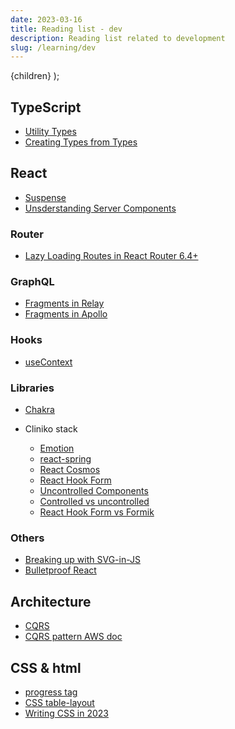 ```yaml
---
date: 2023-03-16
title: Reading list - dev
description: Reading list related to development
slug: /learning/dev
---
```



  <PostLayout pageContext={pageContext}>{children}</PostLayout>
);

## TypeScript

- [Utility Types](https://www.typescriptlang.org/docs/handbook/utility-types.html)
- [Creating Types from Types](https://www.typescriptlang.org/docs/handbook/2/types-from-types.html)

## React

- [Suspense](https://react.dev/reference/react/Suspense)
- [Unsderstanding Server Components](https://vercel.com/blog/understanding-react-server-components)

### Router

- [Lazy Loading Routes in React Router 6.4+](https://remix.run/blog/lazy-loading-routes)

### GraphQL

- [Fragments in Relay](https://relay.dev/docs/tutorial/fragments-1/)
- [Fragments in Apollo](https://www.apollographql.com/docs/react/data/fragments/)

### Hooks

- [useContext](https://react.dev/reference/react/useContext)

### Libraries

- [Chakra](https://chakra-ui.com/docs/styled-system/style-props)

- Cliniko stack
  - [Emotion](https://emotion.sh/docs/introduction)
  - [react-spring](https://www.react-spring.dev/)
  - [React Cosmos](https://reactcosmos.org/)
  - [React Hook Form](https://react-hook-form.com/get-started)
  - [Uncontrolled Components](https://legacy.reactjs.org/docs/uncontrolled-components.html)
  - [Controlled vs uncontrolled](https://www.altogic.com/blog/difference-between-controlled-and-uncontrolled-component)
  - [React Hook Form vs Formik](https://blog.logrocket.com/react-hook-form-vs-formik-comparison/)

### Others

- [Breaking up with SVG-in-JS](https://kurtextrem.de/posts/svg-in-js)
- [Bulletproof React](https://github.com/alan2207/bulletproof-react)

## Architecture

- [CQRS](https://learn.microsoft.com/en-us/azure/architecture/patterns/cqrs)
- [CQRS pattern AWS doc](https://docs.aws.amazon.com/prescriptive-guidance/latest/modernization-data-persistence/cqrs-pattern.html)

## CSS & html

- [progress tag](https://developer.mozilla.org/en-US/docs/Web/HTML/Element/progress)
- [CSS table-layout](https://developer.mozilla.org/en-US/docs/Web/CSS/table-layout)
- [Writing CSS in 2023](https://www.smashingmagazine.com/2023/07/writing-css-2023/)